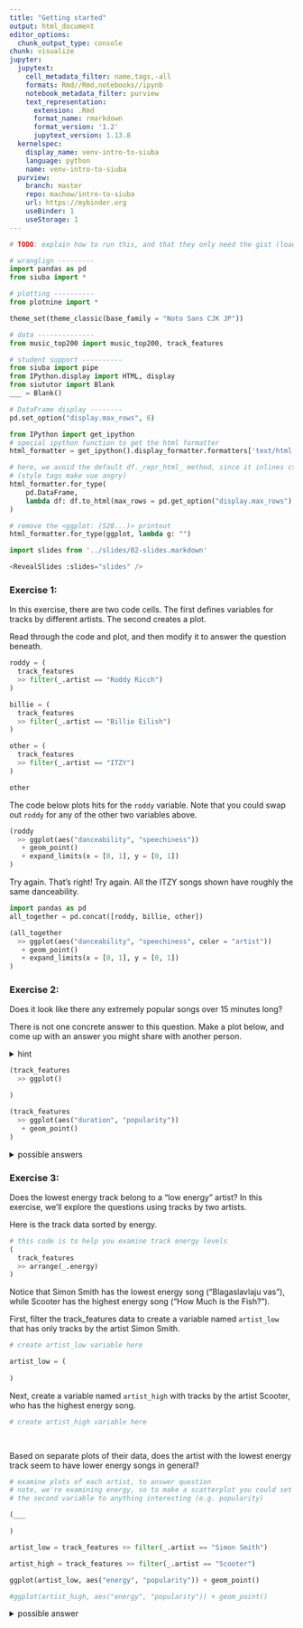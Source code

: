 ```yaml
---
title: "Getting started"
output: html_document
editor_options: 
  chunk_output_type: console
chunk: visualize
jupyter:
  jupytext:
    cell_metadata_filter: name,tags,-all
    formats: Rmd//Rmd,notebooks//ipynb
    notebook_metadata_filter: purview
    text_representation:
      extension: .Rmd
      format_name: rmarkdown
      format_version: '1.2'
      jupytext_version: 1.13.8
  kernelspec:
    display_name: venv-intro-to-siuba
    language: python
    name: venv-intro-to-siuba
  purview:
    branch: master
    repo: machow/intro-to-siuba
    url: https://mybinder.org
    useBinder: 1
    useStorage: 1
---
```


```python
# TODO: explain how to run this, and that they only need the gist (loads tools)

# wranglign ---------
import pandas as pd
from siuba import *

# plotting ----------
from plotnine import *

theme_set(theme_classic(base_family = "Noto Sans CJK JP"))

# data --------------
from music_top200 import music_top200, track_features

# student support ----------
from siuba import pipe
from IPython.display import HTML, display
from siututor import Blank
___ = Blank()

# DataFrame display --------
pd.set_option("display.max_rows", 6)

from IPython import get_ipython
# special ipython function to get the html formatter
html_formatter = get_ipython().display_formatter.formatters['text/html']

# here, we avoid the default df._repr_html_ method, since it inlines css
# (style tags make vue angry)
html_formatter.for_type(
    pd.DataFrame,
    lambda df: df.to_html(max_rows = pd.get_option("display.max_rows"), show_dimensions = True)
)

# remove the <ggplot: (528...)> printout
html_formatter.for_type(ggplot, lambda g: "")

```

```python
import slides from '../slides/02-slides.markdown'

<RevealSlides :slides="slides" />

```

<!-- #region tags=["exercise"] -->
### Exercise 1: 

In this exercise, there are two code cells. The first defines variables for tracks by different artists. The second creates a plot.

Read through the code and plot, and then modify it to answer the question beneath.
<!-- #endregion -->

```python
roddy = (
  track_features
  >> filter(_.artist == "Roddy Ricch")
)

billie = (
  track_features
  >> filter(_.artist == "Billie Eilish")
)

other = (
  track_features
  >> filter(_.artist == "ITZY")
)

other
```

The code below plots hits for the `roddy` variable.
Note that you could swap out `roddy` for any of the other two variables above.

```python
(roddy
  >> ggplot(aes("danceability", "speechiness"))
   + geom_point()
   + expand_limits(x = [0, 1], y = [0, 1])
)
```

<!-- #region -->


<prompt-expandable header="Who has the widest range of danceability? (i.e. biggist difference between highest and lowest)">

<q-multiple-choice>
  <q-opt text="Roddy Ricch"><span>Try again.</span></q-opt>
  <q-opt text="Billie Eilish"><span>That's right!</span></q-opt>
  <q-opt text="ITZY"><span>Try again. All the ITZY songs shown have roughly the same danceability.</span></q-opt>
</q-multiple-choice>

</prompt-expandable>


<!-- #endregion -->

```python
import pandas as pd
all_together = pd.concat([roddy, billie, other])

(all_together
  >> ggplot(aes("danceability", "speechiness", color = "artist"))
   + geom_point()
   + expand_limits(x = [0, 1], y = [0, 1])
)
```

<!-- #region tags=["exercise"] -->
### Exercise 2:

Does it look like there any extremely popular songs over 15 minutes long?

There is not one concrete answer to this question.
Make a plot below, and come up with an answer you might share with another person.

<details><summary>hint</summary>

> The duration column contains the length of each song in seconds. Use this with the popularity column.

</details>
<!-- #endregion -->

```python
(track_features
  >> ggplot()

)
```

```python
(track_features
  >> ggplot(aes("duration", "popularity"))
   + geom_point()
)
```

<!-- #region -->
<details>
<summary>possible answers</summary>
    
<a target="_blank" href="https://v.usetapes.com/XhWxJ9lAox">screencast</a>
    
    
</details>
<!-- #endregion -->

<!-- #region tags=["exercise"] -->
### Exercise 3:

Does the lowest energy track belong to a "low energy" artist? In this exercise, we'll explore the questions using tracks by two artists.

Here is the track data sorted by energy.
<!-- #endregion -->

```python
# this code is to help you examine track energy levels 
(
  track_features
  >> arrange(_.energy)
)
```

 Notice that Simon Smith has the lowest energy song ("Blagaslavlaju vas"), while Scooter has the highest energy song ("How Much is the Fish?").


First, filter the track_features data to create a variable named `artist_low` that has only tracks by the artist Simon Smith.

```python
# create artist_low variable here

artist_low = (
    
)
```

Next, create a variable named `artist_high` with tracks by the artist Scooter, who has the highest energy song.

```python
# create artist_high variable here

 
```

Based on separate plots of their data, does the artist with the lowest energy track seem to have lower energy songs in general?

```python
# examine plots of each artist, to answer question
# note, we're examining energy, so to make a scatterplot you could set
# the second variable to anything interesting (e.g. popularity)

(___

)
```

```python
artist_low = track_features >> filter(_.artist == "Simon Smith")

artist_high = track_features >> filter(_.artist == "Scooter")

ggplot(artist_low, aes("energy", "popularity")) + geom_point()

#ggplot(artist_high, aes("energy", "popularity")) + geom_point()
```


<details><summary>possible answer</summary>

The high energy artist, Scooter, seems to only have high energy songs (from about .9 to 1 energy).
    
On the other hand, the low energy artist, Simon Smith, seems to have a wide range of energy values (from about 0 to 1 energy).
</details>
